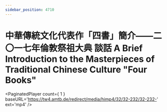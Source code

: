 ```yaml
---
sidebar_position: 4710
---
```



# 中華傳統文化代表作「四書」簡介——二〇一七年倫敦祭祖大典 談話 A Brief Introduction to the Masterpieces of Traditional Chinese Culture "Four Books"

<PaginatedPlayer count={ 1 } baseURL='https://tw4.amtb.de/redirect/media/himp4/32/32-232/32-232-' ext='mp4' />